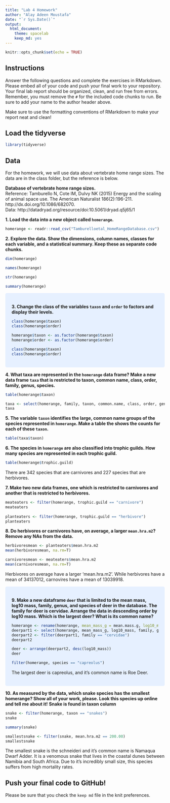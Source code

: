 ```yaml
---
title: "Lab 4 Homework"
author: "Alay Adeen Moustafa"
date: "`r Sys.Date()`"
output:
  html_document: 
    theme: spacelab
    keep_md: yes
---
```


```r
knitr::opts_chunk$set(echo = TRUE)
```

## Instructions
Answer the following questions and complete the exercises in RMarkdown. Please embed all of your code and push your final work to your repository. Your final lab report should be organized, clean, and run free from errors. Remember, you must remove the `#` for the included code chunks to run. Be sure to add your name to the author header above.  

Make sure to use the formatting conventions of RMarkdown to make your report neat and clean!  

## Load the tidyverse
```r
library(tidyverse)
```

## Data
For the homework, we will use data about vertebrate home range sizes. The data are in the class folder, but the reference is below.  

**Database of vertebrate home range sizes.**  
Reference: Tamburello N, Cote IM, Dulvy NK (2015) Energy and the scaling of animal space use. The American Naturalist 186(2):196-211. http://dx.doi.org/10.1086/682070.  
Data: http://datadryad.org/resource/doi:10.5061/dryad.q5j65/1  

**1. Load the data into a new object called `homerange`.**

```r
homerange <- readr::read_csv("Tamburelloetal_HomeRangeDatabase.csv")
```


**2. Explore the data. Show the dimensions, column names, classes for each variable, and a statistical summary. Keep these as separate code chunks.**  
```r
dim(homerange)
```

```r
names(homerange)
```

```r
str(homerange)
```

```r
summary(homerange)
```

<style>
div.blue { background-color:#e6f0ff; border-radius: 5px; padding: 20px;}
</style>
<div class = "blue">

**3. Change the class of the variables `taxon` and `order` to factors and display their levels.**  

```r
class(homerange$taxon)
class(homerange$order)
```

```r
homerange$taxon <- as.factor(homerange$taxon)
homerange$order <- as.factor(homerange$order)
```

```r
class(homerange$taxon)
class(homerange$order)
```
</div>


**4. What taxa are represented in the `homerange` data frame? Make a new data frame `taxa` that is restricted to taxon, common name, class, order, family, genus, species.** 

```r
table(homerange$taxon)
```

```r
taxa <- select(homerange, family, taxon, common.name, class, order, genus, species)
taxa
```


**5. The variable `taxon` identifies the large, common name groups of the species represented in `homerange`. Make a table the shows the counts for each of these `taxon`.**  

```r
table(taxa$taxon)
```


**6. The species in `homerange` are also classified into trophic guilds. How many species are represented in each trophic guild.**  

```r
table(homerange$trophic.guild)
```
There are 342 species that are carnivores and 227 species that are herbivores.

**7. Make two new data frames, one which is restricted to carnivores and another that is restricted to herbivores.**  

```r
meateaters <- filter(homerange, trophic.guild == "carnivore")
meateaters
  
planteaters <- filter(homerange, trophic.guild == "herbivore")
planteaters
```


**8. Do herbivores or carnivores have, on average, a larger `mean.hra.m2`? Remove any NAs from the data.**  
```r
herbivoresmean <- planteaters$mean.hra.m2
mean(herbivoresmean, na.rm=T)

carnivoresmean <- meateaters$mean.hra.m2
mean(carnivoresmean, na.rm=T)

```

Herbivores on average have a larger 'mean.hra.m2'. While herbivores have a mean of 34137012, carnovires have a mean of 13039918. 

<style>
div.blue { background-color:#e6f0ff; border-radius: 5px; padding: 20px;}
</style>

<div class = "blue">

**9. Make a new dataframe `deer` that is limited to the mean mass, log10 mass, family, genus, and species of deer in the database. The family for deer is cervidae. Arrange the data in descending order by log10 mass. Which is the largest deer? What is its common name?**  

```r
homerange <- rename(homerange, mean_mass_g = mean.mass.g, log10_mass=log10.mass)
deerpart1 <- select(homerange, mean_mass_g, log10_mass, family, genus, species)
deerpart2 <- filter(deerpart1, family == "cervidae")
deerpart2

deer <- arrange(deerpart2, desc(log10_mass))
deer

filter(homerange, species == "capreolus")

```
The largest deer is capreolus, and it's common name is Roe Deer.

</div>

**10. As measured by the data, which snake species has the smallest homerange? Show all of your work, please. Look this species up online and tell me about it!** **Snake is found in taxon column** 
```r
snake <- filter(homerange, taxon == "snakes")
snake

summary(snake)

smallestsnake <- filter(snake, mean.hra.m2 == 200.00)
smallestsnake

```

The smallest snake is the schneideri and it's common name is Namaqua Dwarf Adder. It is a venomous snake that lives in the coastal dunes between Namibia and South Africa. Due to it's incredibly small size, this species suffers from high mortality rates. 

## Push your final code to GitHub!
Please be sure that you check the `keep md` file in the knit preferences.   